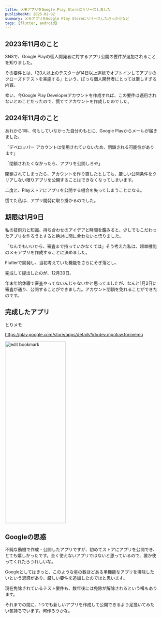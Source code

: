 ```yaml
---
title: メモアプリをGoogle Play Storeにリリースしました
publishedAt: 2025-01-02
summary: メモアプリをGoogle Play Storeにリリースしたきっかけなど
tags: [flutter, android]
---
```


## 2023年11月のこと

SNSで、Google Playの個人開発者に対するアプリ公開の要件が追加されることを知りました。

その要件とは、「20人以上のテスターが14日以上連続でオプトインしてアプリのクローズドテストを実施する」という、ぼっち個人開発者にとっては厳しすぎる内容。

幸い、今Google Play Developerアカウントを作成すれば、この要件は適用されないとのことだったので、慌ててアカウントを作成したのでした。

## 2024年11月のこと

あれから1年、何もしていなかった自分のもとに、Google Playからメールが届きました。

「デベロッパー アカウントは使用されていないため、閉鎖される可能性があります」

「閉鎖されたくなかったら、アプリを公開しろや」

閉鎖されてしまったら、アカウントを作り直したとしても、厳しい公開条件をクリアしない限りアプリを公開することはできなくなってしまいます。

二度と、Playストアにアプリを公開する機会を失ってしまうことになる。

慌てた私は、アプリ開発に取り掛かるのでした。

## 期限は1月9日

私の技術力と知識、持ち合わせのアイデアと時間を鑑みると、少しでもこだわったアプリを作ろうとすると絶対に間に合わないと悟りました。

「なんでもいいから、審査まで持っていかなくては」そう考えた私は、超単機能のメモアプリを作成することに決めました。

Flutterで開発し、当初考えていた機能をさらにそぎ落とし、

完成して提出したのが、12月30日。

年末年始休暇で審査やってないんじゃないかと思ってましたが、なんと1月2日に審査が通り、公開することができました。アカウント閉鎖を免れることができたのです。

## 完成したアプリ

とりメモ

https://play.google.com/store/apps/details?id=dev.mgotow.torimemo

<Image
  src="/images/torimemo-released-google-play/torimemo.png"
  alt="edit bookmark"
  width="200"
  height="600"
/>

## Googleの思惑

不純な動機で作成・公開したアプリですが、初めてストアにアプリを公開でき、とても嬉しかったです。全く使えないアプリではないと思っているので、誰か使ってくれたらうれしいな。

Googleとしてはきっと、このような星の数ほどある単機能なアプリを排除したいという思惑があり、厳しい要件を追加したのではと思います。

現在免除されているテスト要件も、数年後には免除が解除されるという噂もあります。

それまでの間に、1つでも新しいアプリを作成して公開できるよう足掻いてみたい気持ちでいます。何作ろうかな。